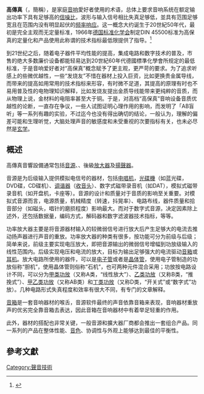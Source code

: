 {{NoteTA
|1=zh-tw:高傳真;zh-cn:高保真
}}
{{Distinguish|Wi-Fi}}
{{multiple issues|
{{expert|time=2014-05-21T02:49:52+00:00}}

{{Non-free|time=2012-09-06T16:54:53+00:00}}
}}
'''高傳真'''（{{lang-en|high fidelity}}，簡稱{{lang|en|hi-fi}}），是家庭[[音响|音响]]愛好者使用的术语，总体上要求音响系统在额定输出功率下具有足够高的[[信噪比|信噪比]]，波形与输入信号相比失真足够低，並具有范围足够宽且在范围内没有明显起伏的[[频率响应|频率响应]]。这一概念大约诞生于20世紀50年代，最初是完全主观而无定量标准，1966年[[德国标准化学会|德国标准化学会]]制定DIN 45500标准为高保真的定量化和产品使用此称谓的技术指标最低限提供了指导。<ref>{{Cite web |url=http://www.mfbfreaks.com/motional-feedback/geschiedenis/de-high-fidelity-groep/ |title=存档副本 |access-date=2016-05-13 |archive-date=2021-01-23 |archive-url=https://web.archive.org/web/20210123144052/https://www.mfbfreaks.com/motional-feedback/geschiedenis/de-high-fidelity-groep/ |dead-url=no }}</ref>

到21世纪之后，随着电子器件平均性能的提高，集成电路和数字技术的普及，市售的绝大多数廉价设备都能轻易达到20世紀60年代德國標準化學會所规定的最低标准，于是音响爱好者对“高保真”概念赋予了更主观，更严苛的要求。为了追求听感上的些微优越性，一些“发烧友”不惜在器材上投入巨资，比如更换贵金属导线，而带来的提高如用常用的技术指标来形容，有时微不足道，其提高的原理有时也不易用普及性的电物理知识解释，比如发烧友提出金质导线能带来更纯粹的音质，而从物理上说，金材料的电阻率甚至大于铜。于是，对高档“高保真”音响设备音质优越性的论断，一直存在争议，一些人试图证明心理作用的影响，而发明了「AB盲听」等一系列有趣的实验，不过迄今也没有得出确切的结论，一般认为，理解的偏差可能和生理听觉，大脑处理声音的敏感度和未受重视的次要指标有关，也未必尽然是[[玄学|玄学]]。

== 概述 ==
高傳真音響設備通常包括[[音源|音源]]、{{link-en|前級放大器|Preamplifier}}、後級[[放大器|放大器]]及[[揚聲器|揚聲器]]。

音源是为后级输入提供模拟电信号的器材，包括[[电唱机|电唱机]]，[[光碟機|光碟機]]（如蓝光碟，DVD碟，CD碟机）、[[调谐器|调谐器]]（[[收音头|收音头]]）、数字式磁带录音机（如DAT），模拟式磁带录音机（如开盘机，卡座等）。音源的设计和质量对于音质的影响至关重要。对模拟式音源而言，电源质量，机械精度（转速，抖晃率）、电路布线，器件质量和拾音部分（如磁头，唱针的磨损程度）影响最大。而对于数字式音源，决定因素除上述外，还包括数据量，编码方式，解码器和数字滤波器技术指标，等等。

功率放大器主要是将音源器材输入的较微弱信号进行放大后产生足够大的电流去推动扬声器进行声音的重放。功率放大器的种类有很多，按功能可分为前级与后级；简单来说，前级主要实现电压放大，即把音源输出的微弱信号增幅到功放级输入的线性范围内。后级实现电压和电流的放大，目标为输出足够强大的电流驱动[[音箱|音箱]]或[[耳机|耳机]]。放大电路所使用的器件，可以是[[电子管|电子管]]或者是[[晶体管|晶体管]]，使用电子管制造的功放俗称“胆机”，使用晶体管则俗称“石机”，也可两种元件混合采用；功放按电路设计不同，可以分为[[甲类功放|甲类功放]]（又称A类，“线性放大”）、[[乙类功放|乙类功放]]（又称B类，“推挽式”）、[[甲乙类功放|甲乙类功放]]（又称AB类）和[[丁类功放|丁类功放]]（又称D类，“开关式”或“数字式”功放）。几种电路形式失真程度和效率有很大不同，有专门的文章解释。

[[音箱|音箱]]是一套音响器材的喉舌，音源软件最终的声音依靠音箱来表现，音响器材重放声的优劣完全靠音箱去表达，因此音箱在音响器材中有着举足轻重的作用。

此外，器材的搭配也非常关键，一般音源和擴大器厂商都会推出一套组合产品。同一系列的产品在整体性能、[[音色|音色]]、协调性与外观上能够达到最佳的平衡性。

== 參考文獻 ==
{{reflist}}

{{音乐技术}}

[[Category:聲音技術|Category:聲音技術]]